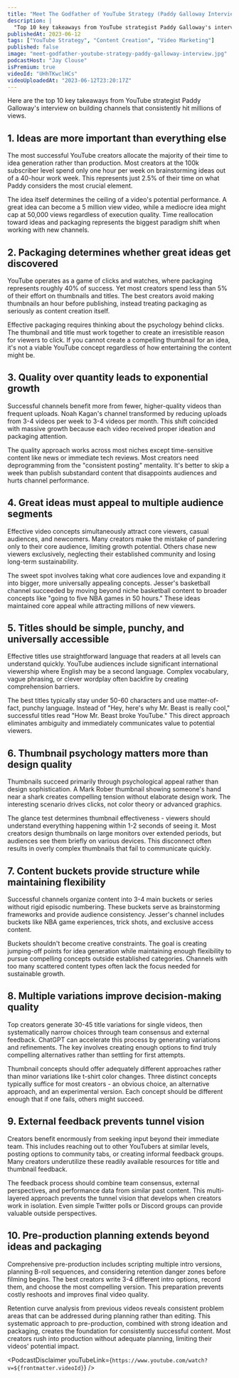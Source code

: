 ```yaml
---
title: "Meet The Godfather of YouTube Strategy (Paddy Galloway Interview)"
description: |
  "Top 10 key takeaways from YouTube strategist Paddy Galloway's interview on building channels that consistently hit millions of views."
publishedAt: 2023-06-12
tags: ["YouTube Strategy", "Content Creation", "Video Marketing"]
published: false
image: "meet-godfather-youtube-strategy-paddy-galloway-interview.jpg"
podcastHost: "Jay Clouse"
isPremium: true
videoId: "UHhTKwclHCs"
videoUploadedAt: "2023-06-12T23:20:17Z"
---
```



<PodcastSummaryPageLayout frontmatter={frontmatter}>
Here are the top 10 key takeaways from YouTube strategist Paddy Galloway's interview on building channels that consistently hit millions of views.

## 1. Ideas are more important than everything else

The most successful YouTube creators allocate the majority of their time to idea generation rather than production. Most creators at the 100k subscriber level spend only one hour per week on brainstorming ideas out of a 40-hour work week. This represents just 2.5% of their time on what Paddy considers the most crucial element.

The idea itself determines the ceiling of a video's potential performance. A great idea can become a 5 million view video, while a mediocre idea might cap at 50,000 views regardless of execution quality. Time reallocation toward ideas and packaging represents the biggest paradigm shift when working with new channels.

## 2. Packaging determines whether great ideas get discovered

YouTube operates as a game of clicks and watches, where packaging represents roughly 40% of success. Yet most creators spend less than 5% of their effort on thumbnails and titles. The best creators avoid making thumbnails an hour before publishing, instead treating packaging as seriously as content creation itself.

Effective packaging requires thinking about the psychology behind clicks. The thumbnail and title must work together to create an irresistible reason for viewers to click. If you cannot create a compelling thumbnail for an idea, it's not a viable YouTube concept regardless of how entertaining the content might be.

## 3. Quality over quantity leads to exponential growth

Successful channels benefit more from fewer, higher-quality videos than frequent uploads. Noah Kagan's channel transformed by reducing uploads from 3-4 videos per week to 3-4 videos per month. This shift coincided with massive growth because each video received proper ideation and packaging attention.

The quality approach works across most niches except time-sensitive content like news or immediate tech reviews. Most creators need deprogramming from the "consistent posting" mentality. It's better to skip a week than publish substandard content that disappoints audiences and hurts channel performance.

## 4. Great ideas must appeal to multiple audience segments

Effective video concepts simultaneously attract core viewers, casual audiences, and newcomers. Many creators make the mistake of pandering only to their core audience, limiting growth potential. Others chase new viewers exclusively, neglecting their established community and losing long-term sustainability.

The sweet spot involves taking what core audiences love and expanding it into bigger, more universally appealing concepts. Jesser's basketball channel succeeded by moving beyond niche basketball content to broader concepts like "going to five NBA games in 50 hours." These ideas maintained core appeal while attracting millions of new viewers.

## 5. Titles should be simple, punchy, and universally accessible

Effective titles use straightforward language that readers at all levels can understand quickly. YouTube audiences include significant international viewership where English may be a second language. Complex vocabulary, vague phrasing, or clever wordplay often backfire by creating comprehension barriers.

The best titles typically stay under 50-60 characters and use matter-of-fact, punchy language. Instead of "Hey, here's why Mr. Beast is really cool," successful titles read "How Mr. Beast broke YouTube." This direct approach eliminates ambiguity and immediately communicates value to potential viewers.

## 6. Thumbnail psychology matters more than design quality

Thumbnails succeed primarily through psychological appeal rather than design sophistication. A Mark Rober thumbnail showing someone's hand near a shark creates compelling tension without elaborate design work. The interesting scenario drives clicks, not color theory or advanced graphics.

The glance test determines thumbnail effectiveness - viewers should understand everything happening within 1-2 seconds of seeing it. Most creators design thumbnails on large monitors over extended periods, but audiences see them briefly on various devices. This disconnect often results in overly complex thumbnails that fail to communicate quickly.

## 7. Content buckets provide structure while maintaining flexibility

Successful channels organize content into 3-4 main buckets or series without rigid episodic numbering. These buckets serve as brainstorming frameworks and provide audience consistency. Jesser's channel includes buckets like NBA game experiences, trick shots, and exclusive access content.

Buckets shouldn't become creative constraints. The goal is creating jumping-off points for idea generation while maintaining enough flexibility to pursue compelling concepts outside established categories. Channels with too many scattered content types often lack the focus needed for sustainable growth.

## 8. Multiple variations improve decision-making quality

Top creators generate 30-45 title variations for single videos, then systematically narrow choices through team consensus and external feedback. ChatGPT can accelerate this process by generating variations and refinements. The key involves creating enough options to find truly compelling alternatives rather than settling for first attempts.

Thumbnail concepts should offer adequately different approaches rather than minor variations like t-shirt color changes. Three distinct concepts typically suffice for most creators - an obvious choice, an alternative approach, and an experimental version. Each concept should be different enough that if one fails, others might succeed.

## 9. External feedback prevents tunnel vision

Creators benefit enormously from seeking input beyond their immediate team. This includes reaching out to other YouTubers at similar levels, posting options to community tabs, or creating informal feedback groups. Many creators underutilize these readily available resources for title and thumbnail feedback.

The feedback process should combine team consensus, external perspectives, and performance data from similar past content. This multi-layered approach prevents the tunnel vision that develops when creators work in isolation. Even simple Twitter polls or Discord groups can provide valuable outside perspectives.

## 10. Pre-production planning extends beyond ideas and packaging

Comprehensive pre-production includes scripting multiple intro versions, planning B-roll sequences, and considering retention danger zones before filming begins. The best creators write 3-4 different intro options, record them, and choose the most compelling version. This preparation prevents costly reshoots and improves final video quality.

Retention curve analysis from previous videos reveals consistent problem areas that can be addressed during planning rather than editing. This systematic approach to pre-production, combined with strong ideation and packaging, creates the foundation for consistently successful content. Most creators rush into production without adequate planning, limiting their videos' potential impact.

<PodcastDisclaimer
  youTubeLink={`https://www.youtube.com/watch?v=${frontmatter.videoId}`}
/>

</PodcastSummaryPageLayout>
